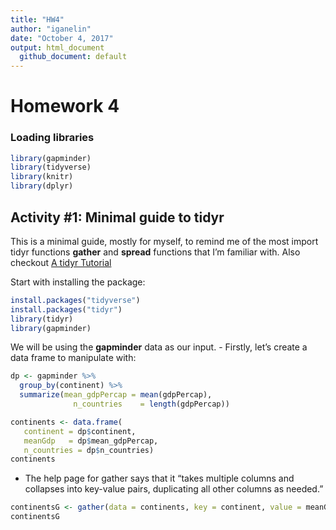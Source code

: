 ```yaml
---
title: "HW4"
author: "iganelin"
date: "October 4, 2017"
output: html_document
  github_document: default
---
```

# Homework 4

### Loading libraries
```r
library(gapminder)
library(tidyverse)
library(knitr)
library(dplyr)
```

## Activity #1:  Minimal guide to tidyr

This is a minimal guide, mostly for myself, to remind me of the most import tidyr functions **gather** and **spread** functions that I'm familiar with. Also checkout [A tidyr Tutorial](http://data.library.virginia.edu/a-tidyr-tutorial/)

Start with installing the package:
```r
install.packages("tidyverse")
install.packages("tidyr")
library(tidyr)
library(gapminder)
```
We will be using the **gapminder** data as our input.
- Firstly, let's create a data frame to manipulate with:
```r
dp <- gapminder %>%
  group_by(continent) %>% 
  summarize(mean_gdpPercap = mean(gdpPercap),
              n_countries    = length(gdpPercap))

continents <- data.frame(
   continent = dp$continent,
   meanGdp   = dp$mean_gdpPercap,
   n_countries = dp$n_countries)
continents 
```
- The help page for gather says that it “takes multiple columns and collapses into key-value pairs, duplicating all other columns as needed.”
```r
continentsG <- gather(data = continents, key = continent, value = meanGdp)
continentsG
```


